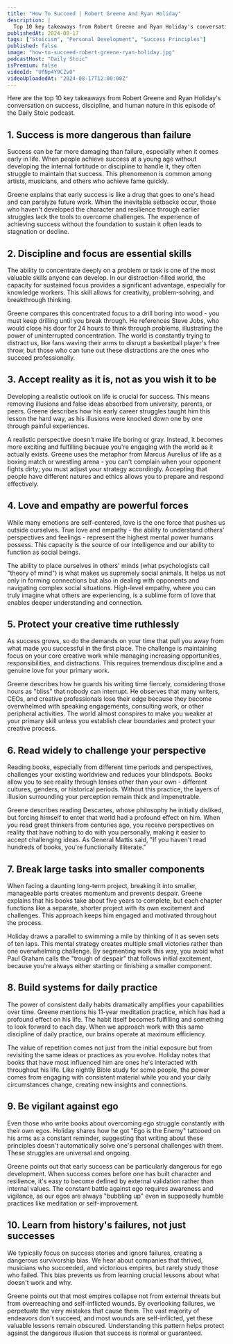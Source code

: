 ```yaml
---
title: "How To Succeed | Robert Greene And Ryan Holiday"
description: |
  Top 10 key takeaways from Robert Greene and Ryan Holiday's conversation on success, discipline, and human nature in this episode of the Daily Stoic podcast.
publishedAt: 2024-08-17
tags: ["Stoicism", "Personal Development", "Success Principles"]
published: false
image: "how-to-succeed-robert-greene-ryan-holiday.jpg"
podcastHost: "Daily Stoic"
isPremium: false
videoId: "UfNp4Y9CZv0"
videoUploadedAt: "2024-08-17T12:00:00Z"
---
```



<PodcastSummaryPageLayout frontmatter={frontmatter}>
Here are the top 10 key takeaways from Robert Greene and Ryan Holiday's conversation on success, discipline, and human nature in this episode of the Daily Stoic podcast.

## 1. Success is more dangerous than failure

Success can be far more damaging than failure, especially when it comes early in life. When people achieve success at a young age without developing the internal fortitude or discipline to handle it, they often struggle to maintain that success. This phenomenon is common among artists, musicians, and others who achieve fame quickly.

Greene explains that early success is like a drug that goes to one's head and can paralyze future work. When the inevitable setbacks occur, those who haven't developed the character and resilience through earlier struggles lack the tools to overcome challenges. The experience of achieving success without the foundation to sustain it often leads to stagnation or decline.

## 2. Discipline and focus are essential skills

The ability to concentrate deeply on a problem or task is one of the most valuable skills anyone can develop. In our distraction-filled world, the capacity for sustained focus provides a significant advantage, especially for knowledge workers. This skill allows for creativity, problem-solving, and breakthrough thinking.

Greene compares this concentrated focus to a drill boring into wood - you must keep drilling until you break through. He references Steve Jobs, who would close his door for 24 hours to think through problems, illustrating the power of uninterrupted concentration. The world is constantly trying to distract us, like fans waving their arms to disrupt a basketball player's free throw, but those who can tune out these distractions are the ones who succeed professionally.

## 3. Accept reality as it is, not as you wish it to be

Developing a realistic outlook on life is crucial for success. This means removing illusions and false ideas absorbed from university, parents, or peers. Greene describes how his early career struggles taught him this lesson the hard way, as his illusions were knocked down one by one through painful experiences.

A realistic perspective doesn't make life boring or gray. Instead, it becomes more exciting and fulfilling because you're engaging with the world as it actually exists. Greene uses the metaphor from Marcus Aurelius of life as a boxing match or wrestling arena - you can't complain when your opponent fights dirty; you must adjust your strategy accordingly. Accepting that people have different natures and ethics allows you to prepare and respond effectively.

## 4. Love and empathy are powerful forces

While many emotions are self-centered, love is the one force that pushes us outside ourselves. True love and empathy - the ability to understand others' perspectives and feelings - represent the highest mental power humans possess. This capacity is the source of our intelligence and our ability to function as social beings.

The ability to place ourselves in others' minds (what psychologists call "theory of mind") is what makes us supremely social animals. It helps us not only in forming connections but also in dealing with opponents and navigating complex social situations. High-level empathy, where you can truly imagine what others are experiencing, is a sublime form of love that enables deeper understanding and connection.

## 5. Protect your creative time ruthlessly

As success grows, so do the demands on your time that pull you away from what made you successful in the first place. The challenge is maintaining focus on your core creative work while managing increasing opportunities, responsibilities, and distractions. This requires tremendous discipline and a genuine love for your primary work.

Greene describes how he guards his writing time fiercely, considering those hours as "bliss" that nobody can interrupt. He observes that many writers, CEOs, and creative professionals lose their edge because they become overwhelmed with speaking engagements, consulting work, or other peripheral activities. The world almost conspires to make you weaker at your primary skill unless you establish clear boundaries and protect your creative process.

## 6. Read widely to challenge your perspective

Reading books, especially from different time periods and perspectives, challenges your existing worldview and reduces your blindspots. Books allow you to see reality through lenses other than your own - different cultures, genders, or historical periods. Without this practice, the layers of illusion surrounding your perception remain thick and impenetrable.

Greene describes reading Descartes, whose philosophy he initially disliked, but forcing himself to enter that world had a profound effect on him. When you read great thinkers from centuries ago, you receive perspectives on reality that have nothing to do with you personally, making it easier to accept challenging ideas. As General Mattis said, "If you haven't read hundreds of books, you're functionally illiterate."

## 7. Break large tasks into smaller components

When facing a daunting long-term project, breaking it into smaller, manageable parts creates momentum and prevents despair. Greene explains that his books take about five years to complete, but each chapter functions like a separate, shorter project with its own excitement and challenges. This approach keeps him engaged and motivated throughout the process.

Holiday draws a parallel to swimming a mile by thinking of it as seven sets of ten laps. This mental strategy creates multiple small victories rather than one overwhelming challenge. By segmenting work this way, you avoid what Paul Graham calls the "trough of despair" that follows initial excitement, because you're always either starting or finishing a smaller component.

## 8. Build systems for daily practice

The power of consistent daily habits dramatically amplifies your capabilities over time. Greene mentions his 11-year meditation practice, which has had a profound effect on his life. The habit itself becomes fulfilling and something to look forward to each day. When we approach work with this same discipline of daily practice, our brains operate at maximum efficiency.

The value of repetition comes not just from the initial exposure but from revisiting the same ideas or practices as you evolve. Holiday notes that books that have most influenced him are ones he's interacted with throughout his life. Like nightly Bible study for some people, the power comes from engaging with consistent material while you and your daily circumstances change, creating new insights and connections.

## 9. Be vigilant against ego

Even those who write books about overcoming ego struggle constantly with their own egos. Holiday shares how he got "Ego is the Enemy" tattooed on his arms as a constant reminder, suggesting that writing about these principles doesn't automatically solve one's personal challenges with them. These struggles are universal and ongoing.

Greene points out that early success can be particularly dangerous for ego development. When success comes before one has built character and resilience, it's easy to become defined by external validation rather than internal values. The constant battle against ego requires awareness and vigilance, as our egos are always "bubbling up" even in supposedly humble practices like meditation or self-improvement.

## 10. Learn from history's failures, not just successes

We typically focus on success stories and ignore failures, creating a dangerous survivorship bias. We hear about companies that thrived, musicians who succeeded, and victorious empires, but rarely study those who failed. This bias prevents us from learning crucial lessons about what doesn't work and why.

Greene points out that most empires collapse not from external threats but from overreaching and self-inflicted wounds. By overlooking failures, we perpetuate the very mistakes that cause them. The vast majority of endeavors don't succeed, and most wounds are self-inflicted, yet these valuable lessons remain obscured. Understanding this pattern helps protect against the dangerous illusion that success is normal or guaranteed.

</PodcastSummaryPageLayout>
